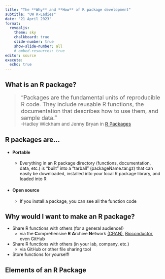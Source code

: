```yaml
---
title: "The **Why** and **How** of R package development"
subtitle: "UW R-Ladies"
date: "21 April 2023"
format: 
  revealjs: 
    theme: sky
    chalkboard: true
    slide-number: true
    show-slide-number: all
    # embed-resources: true
editor: source
execute:
  echo: true
---
```


## **What** is an R package?

::: {style="font-size: 1.3em; color: red;"}
> "Packages are the fundamental units of reproducible R code. They include reusable R functions, the documentation that describes how to use them, and sample data."\
> ~-Hadley Wickham and Jenny Bryan in [[R Packages]{.underline}](https://r-pkgs.org/){target="_blank"}~    

::: 

## R packages are...

::: incremental
-   #### Portable 
    * Everything in an R package directory (functions, documentation, data, etc.) is "built" into a "tarball" (packageName.tar.gz) that can easily be downloaded, installed into your local R package library, and loaded into R
-   #### Open source
    * If you install a package, you can see all the function code

:::

## **Why** would I want to make an R package?

::: incremental
- Share R functions with others (for a general audience!)
  * via the **C**omprehensive **R** **A**rchive **N**etwork [(CRAN)](https://cran.r-project.org/web/packages/available_packages_by_date.html){target="_blank"}, [Bioconductor](https://www.bioconductor.org/packages/release/BiocViews.html#___Software){target="_blank"}, even GitHub
- Share R functions with others (in your lab, company, etc.)
  * via GitHub or other file sharing tool
- Store functions for yourself! 
::: 


## Elements of an R Package

## 
